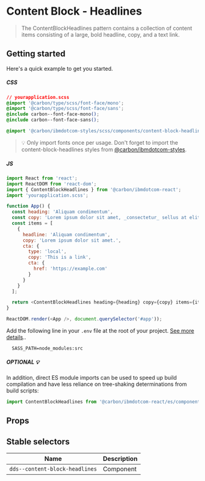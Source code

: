 
# Content Block - Headlines

> The ContentBlockHeadlines pattern contains a collection of content items
> consisting of a large, bold headline, copy, and a text link.

## Getting started

Here's a quick example to get you started.

##### CSS

```css
// yourapplication.scss
@import '@carbon/type/scss/font-face/mono';
@import '@carbon/type/scss/font-face/sans';
@include carbon--font-face-mono();
@include carbon--font-face-sans();

@import '@carbon/ibmdotcom-styles/scss/components/content-block-headlines/index';
```

> 💡 Only import fonts once per usage. Don't forget to import the
> content-block-headlines styles from
> [@carbon/ibmdotcom-styles](https://github.com/carbon-design-system/carbon-for-ibm-dotcom/blob/v1/packages/styles).

##### JS

```javascript
import React from 'react';
import ReactDOM from 'react-dom';
import { ContentBlockHeadlines } from '@carbon/ibmdotcom-react';
import 'yourapplication.scss';

function App() {
  const heading: 'Aliquam condimentum',
  const copy: 'Lorem ipsum dolor sit amet, _consectetur_ sellus at elit sollicitudin.',
  const items = [
    {
      headline: 'Aliquam condimentum',
      copy: 'Lorem ipsum dolor sit amet.',
      cta: {
        type: 'local',
        copy: 'This is a link',
        cta: {
          href: 'https://example.com'
        }
      }
    }
  ];

  return <ContentBlockHeadlines heading={heading} copy={copy} items={items} />;
}

ReactDOM.render(<App />, document.querySelector('#app'));
```

Add the following line in your `.env` file at the root of your project.
[See more details](https://github.com/carbon-design-system/carbon-for-ibm-dotcom/tree/v1/packages/styles#usage)..

```
  SASS_PATH=node_modules:src
```

##### OPTIONAL 💡

In addition, direct ES module imports can be used to speed up build compilation and have less reliance on tree-shaking determinations from build scripts:

````js
import ContentBlockHeadlines from '@carbon/ibmdotcom-react/es/components/ContentBlockHeadlines/ContentBlockHeadlines';
````

## Props

<Props of={ContentBlockHeadlines} />

## Stable selectors

| Name                           | Description |
| ------------------------------ | ----------- |
| `dds--content-block-headlines` | Component   |

<Description markdown={contributing} />
